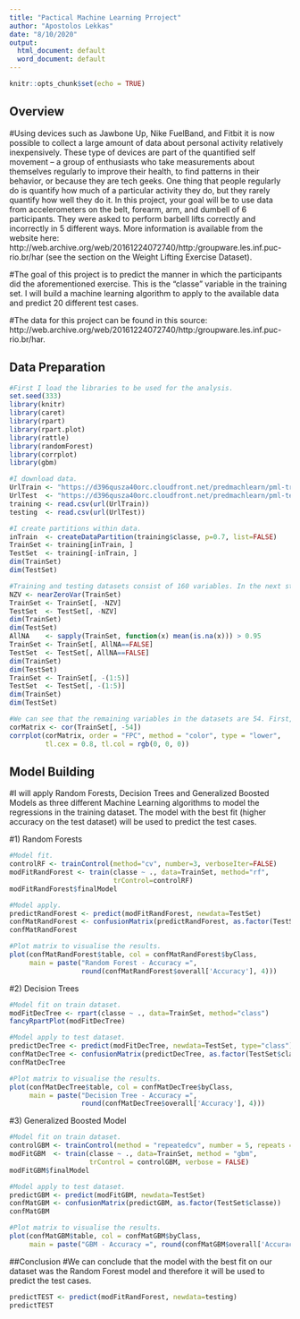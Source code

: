 ---
title: "Pactical Machine Learning Prroject"
author: "Apostolos Lekkas"
date: "8/10/2020"
output:
  html_document: default
  word_document: default
---

```{r setup, include=FALSE}
knitr::opts_chunk$set(echo = TRUE)
```

## Overview
#Using devices such as Jawbone Up, Nike FuelBand, and Fitbit it is now possible to collect a large amount of data about personal activity relatively inexpensively. These type of devices are part of the quantified self movement – a group of enthusiasts who take measurements about themselves regularly to improve their health, to find patterns in their behavior, or because they are tech geeks. One thing that people regularly do is quantify how much of a particular activity they do, but they rarely quantify how well they do it. In this project, your goal will be to use data from accelerometers on the belt, forearm, arm, and dumbell of 6 participants. They were asked to perform barbell lifts correctly and incorrectly in 5 different ways. More information is available from the website here: http://web.archive.org/web/20161224072740/http:/groupware.les.inf.puc-rio.br/har (see the section on the Weight Lifting Exercise Dataset).

#The goal of this project is to predict the manner in which the participants did the aforementioned exercise. This is the “classe” variable in the training set. I will build a machine learning algorithm to apply to the available data and predict 20 different test cases.

#The data for this project can be found in this source: http://web.archive.org/web/20161224072740/http:/groupware.les.inf.puc-rio.br/har.


## Data Preparation
```{r}
#First I load the libraries to be used for the analysis.
set.seed(333)
library(knitr)
library(caret)
library(rpart)
library(rpart.plot)
library(rattle)
library(randomForest)
library(corrplot)
library(gbm)

#I download data.
UrlTrain <- "https://d396qusza40orc.cloudfront.net/predmachlearn/pml-training.csv"
UrlTest  <- "https://d396qusza40orc.cloudfront.net/predmachlearn/pml-testing.csv"
training <- read.csv(url(UrlTrain))
testing  <- read.csv(url(UrlTest))

#I create partitions within data. 
inTrain  <- createDataPartition(training$classe, p=0.7, list=FALSE)
TrainSet <- training[inTrain, ]
TestSet  <- training[-inTrain, ]
dim(TrainSet)
dim(TestSet)

#Training and testing datasets consist of 160 variables. In the next step I will remove variables with plenty of NAs, near zero variance variables, as well as identification variables (columns 1 to 5). The cleaned datasets will then be ready for analysis.
NZV <- nearZeroVar(TrainSet)
TrainSet <- TrainSet[, -NZV]
TestSet  <- TestSet[, -NZV]
dim(TrainSet)
dim(TestSet)
AllNA    <- sapply(TrainSet, function(x) mean(is.na(x))) > 0.95
TrainSet <- TrainSet[, AllNA==FALSE]
TestSet  <- TestSet[, AllNA==FALSE]
dim(TrainSet)
dim(TestSet)
TrainSet <- TrainSet[, -(1:5)]
TestSet  <- TestSet[, -(1:5)]
dim(TrainSet)
dim(TestSet)

#We can see that the remaining variables in the datasets are 54. First, we need to perform correlation tests.
corMatrix <- cor(TrainSet[, -54])
corrplot(corMatrix, order = "FPC", method = "color", type = "lower", 
         tl.cex = 0.8, tl.col = rgb(0, 0, 0))
```

## Model Building
#I will apply Random Forests, Decision Trees and Generalized Boosted Models as three different Machine Learning algorithms to model the regressions in the training dataset. The model with the best fit (higher accuracy on the test dataset) will be used to predict the test cases.

#1) Random Forests
```{r}
#Model fit.
controlRF <- trainControl(method="cv", number=3, verboseIter=FALSE)
modFitRandForest <- train(classe ~ ., data=TrainSet, method="rf",
                          trControl=controlRF)
modFitRandForest$finalModel

#Model apply.
predictRandForest <- predict(modFitRandForest, newdata=TestSet)
confMatRandForest <- confusionMatrix(predictRandForest, as.factor(TestSet$classe))
confMatRandForest

#Plot matrix to visualise the results.
plot(confMatRandForest$table, col = confMatRandForest$byClass, 
     main = paste("Random Forest - Accuracy =",
                  round(confMatRandForest$overall['Accuracy'], 4)))
```


#2) Decision Trees
```{r}
#Model fit on train dataset.
modFitDecTree <- rpart(classe ~ ., data=TrainSet, method="class")
fancyRpartPlot(modFitDecTree)

#Model apply to test dataset.
predictDecTree <- predict(modFitDecTree, newdata=TestSet, type="class")
confMatDecTree <- confusionMatrix(predictDecTree, as.factor(TestSet$classe))
confMatDecTree

#Plot matrix to visualise the results.
plot(confMatDecTree$table, col = confMatDecTree$byClass, 
     main = paste("Decision Tree - Accuracy =",
                  round(confMatDecTree$overall['Accuracy'], 4)))
```

#3) Generalized Boosted Model
```{r}
#Model fit on train dataset.
controlGBM <- trainControl(method = "repeatedcv", number = 5, repeats = 1)
modFitGBM  <- train(classe ~ ., data=TrainSet, method = "gbm",
                    trControl = controlGBM, verbose = FALSE)
modFitGBM$finalModel

#Model apply to test dataset.
predictGBM <- predict(modFitGBM, newdata=TestSet)
confMatGBM <- confusionMatrix(predictGBM, as.factor(TestSet$classe))
confMatGBM

#Plot matrix to visualise the results.
plot(confMatGBM$table, col = confMatGBM$byClass, 
     main = paste("GBM - Accuracy =", round(confMatGBM$overall['Accuracy'], 4)))
```

##Conclusion
#We can conclude that the model with the best fit on our dataset was the Random Forest model and therefore it will be used to predict the test cases.
```{r}
predictTEST <- predict(modFitRandForest, newdata=testing)
predictTEST
```

